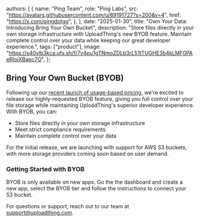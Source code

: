 
  authors: [
    {
      name: "Ping Team",
      role: "Ping Labs",
      src: "https://avatars.githubusercontent.com/u/89191727?s=200&v=4",
      href: "https://x.com/pingdotgg",
    },
  ],
  date: "2025-01-30",
  title: "Own Your Data: Introducing Bring Your Own Bucket",
  description:
    "Store files directly in your own storage infrastructure with UploadThing's new BYOB feature. Maintain complete control over your data while keeping our great developer experience.",
  tags: ["product"],
  image:
    "https://s40vlb3kca.ufs.sh/f/7v4pu1gTNmoZDLb3rL51tTUGHE3b4kLMF0PAeRIoiXBapc7O",
};




## Bring Your Own Bucket (BYOB)

Following up our [recent launch of usage-based pricing](/blog/usage-based),
we're excited to release our highly-requested BYOB feature, giving you full
control over your file storage while maintaining UploadThing's superior
developer experience. With BYOB, you can:

- Store files directly in your own storage infrastructure
- Meet strict compliance requirements
- Maintain complete control over your data

For the initial release, we are launching with support for AWS S3 buckets, with
more storage providers coming soon based on user demand.

### Getting Started with BYOB

BYOB is only available on new apps. Go the the dashboard and create a new app,
select the BYOB tier and follow the instructions to connect your S3 bucket.

For questions or support, reach out to our team at
[support@uploadthing.com](mailto:support@uploadthing.com).
